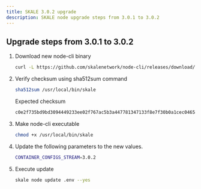 ```yaml
---
title: SKALE 3.0.2 upgrade
description: SKALE node upgrade steps from 3.0.1 to 3.0.2
---
```



## Upgrade steps from 3.0.1 to 3.0.2

<Steps>

1. Download new node-cli binary

    ```bash
    curl -L https://github.com/skalenetwork/node-cli/releases/download/2.4.1/skale-2.4.1-Linux-x86_64 > /usr/local/bin/skale
    ```

2. Verify checksum using sha512sum command

    ```bash
    sha512sum /usr/local/bin/skale
    ```
    Expected checksum

    ```bash
    c0e2f735bd9bd3094449233ee02f767ac5b3a447781347133f8e7f30b0a1cec04653027e3fdd0518c6f85c8441fda5e49142266ef9dcd2259a2fffbf48bd6b08
    ```

3. Make node-cli executable

    ```bash
    chmod +x /usr/local/bin/skale
    ```

4. Update the following parameters to the new values.

    ```bash
    CONTAINER_CONFIGS_STREAM=3.0.2
    ```

5. Execute update

    ```bash
    skale node update .env --yes
    ```

</Steps>
